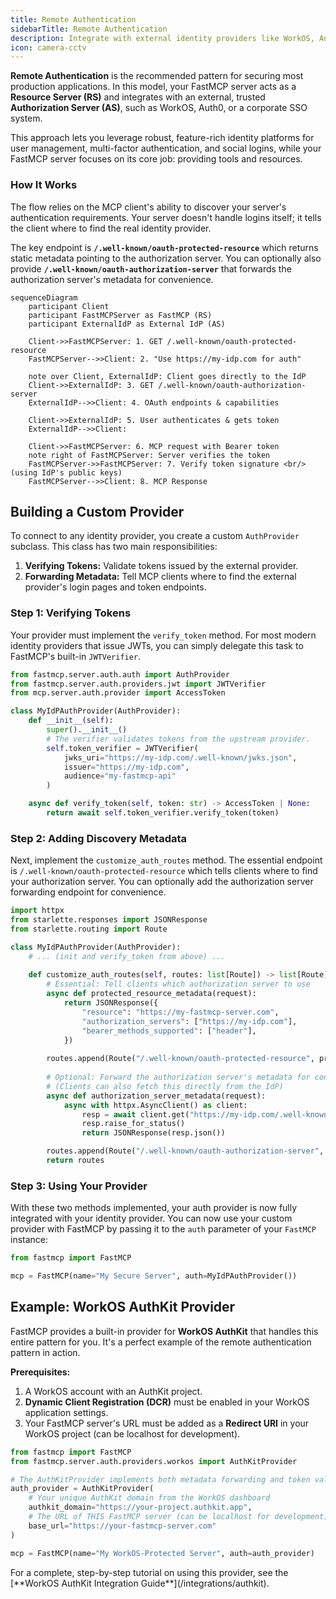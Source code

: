 ```yaml
---
title: Remote Authentication
sidebarTitle: Remote Authentication
description: Integrate with external identity providers like WorkOS, Auth0, or Okta by trusting them to handle user authentication.
icon: camera-cctv
---
```



<VersionBadge version="2.11.0" />

**Remote Authentication** is the recommended pattern for securing most production applications. In this model, your FastMCP server acts as a **Resource Server (RS)** and integrates with an external, trusted **Authorization Server (AS)**, such as WorkOS, Auth0, or a corporate SSO system.

This approach lets you leverage robust, feature-rich identity platforms for user management, multi-factor authentication, and social logins, while your FastMCP server focuses on its core job: providing tools and resources.

### How It Works

The flow relies on the MCP client's ability to discover your server's authentication requirements. Your server doesn't handle logins itself; it tells the client where to find the real identity provider.

The key endpoint is **`/.well-known/oauth-protected-resource`** which returns static metadata pointing to the authorization server. You can optionally also provide **`/.well-known/oauth-authorization-server`** that forwards the authorization server's metadata for convenience.

```mermaid
sequenceDiagram
    participant Client
    participant FastMCPServer as FastMCP (RS)
    participant ExternalIdP as External IdP (AS)

    Client->>FastMCPServer: 1. GET /.well-known/oauth-protected-resource
    FastMCPServer-->>Client: 2. "Use https://my-idp.com for auth"
    
    note over Client, ExternalIdP: Client goes directly to the IdP
    Client->>ExternalIdP: 3. GET /.well-known/oauth-authorization-server
    ExternalIdP-->>Client: 4. OAuth endpoints & capabilities
    
    Client->>ExternalIdP: 5. User authenticates & gets token
    ExternalIdP-->>Client: 
    
    Client->>FastMCPServer: 6. MCP request with Bearer token
    note right of FastMCPServer: Server verifies the token
    FastMCPServer->>FastMCPServer: 7. Verify token signature <br/> (using IdP's public keys)
    FastMCPServer-->>Client: 8. MCP Response
```

## Building a Custom Provider

To connect to any identity provider, you create a custom `AuthProvider` subclass. This class has two main responsibilities:

1.  **Verifying Tokens:** Validate tokens issued by the external provider.
2.  **Forwarding Metadata:** Tell MCP clients where to find the external provider's login pages and token endpoints.

### Step 1: Verifying Tokens

Your provider must implement the `verify_token` method. For most modern identity providers that issue JWTs, you can simply delegate this task to FastMCP's built-in `JWTVerifier`.

```python
from fastmcp.server.auth.auth import AuthProvider
from fastmcp.server.auth.providers.jwt import JWTVerifier
from mcp.server.auth.provider import AccessToken

class MyIdPAuthProvider(AuthProvider):
    def __init__(self):
        super().__init__()
        # The verifier validates tokens from the upstream provider.
        self.token_verifier = JWTVerifier(
            jwks_uri="https://my-idp.com/.well-known/jwks.json",
            issuer="https://my-idp.com",
            audience="my-fastmcp-api"
        )

    async def verify_token(self, token: str) -> AccessToken | None:
        return await self.token_verifier.verify_token(token)
```

### Step 2: Adding Discovery Metadata

Next, implement the `customize_auth_routes` method. The essential endpoint is `/.well-known/oauth-protected-resource` which tells clients where to find your authorization server. You can optionally add the authorization server forwarding endpoint for convenience.

```python
import httpx
from starlette.responses import JSONResponse
from starlette.routing import Route

class MyIdPAuthProvider(AuthProvider):
    # ... (init and verify_token from above) ...
    
    def customize_auth_routes(self, routes: list[Route]) -> list[Route]:
        # Essential: Tell clients which authorization server to use
        async def protected_resource_metadata(request):
            return JSONResponse({
                "resource": "https://my-fastmcp-server.com",
                "authorization_servers": ["https://my-idp.com"],
                "bearer_methods_supported": ["header"],
            })
        
        routes.append(Route("/.well-known/oauth-protected-resource", protected_resource_metadata))
        
        # Optional: Forward the authorization server's metadata for convenience
        # (Clients can also fetch this directly from the IdP)
        async def authorization_server_metadata(request):
            async with httpx.AsyncClient() as client:
                resp = await client.get("https://my-idp.com/.well-known/oauth-authorization-server")
                resp.raise_for_status()
                return JSONResponse(resp.json())

        routes.append(Route("/.well-known/oauth-authorization-server", authorization_server_metadata))
        return routes
```

### Step 3: Using Your Provider

With these two methods implemented, your auth provider is now fully integrated with your identity provider. You can now use your custom provider with FastMCP by passing it to the `auth` parameter of your `FastMCP` instance:

```python
from fastmcp import FastMCP

mcp = FastMCP(name="My Secure Server", auth=MyIdPAuthProvider())
```


## Example: WorkOS AuthKit Provider

FastMCP provides a built-in provider for **WorkOS AuthKit** that handles this entire pattern for you. It's a perfect example of the remote authentication pattern in action.

**Prerequisites:**
1. A WorkOS account with an AuthKit project.
2. **Dynamic Client Registration (DCR)** must be enabled in your WorkOS application settings.
3. Your FastMCP server's URL must be added as a **Redirect URI** in your WorkOS project (can be localhost for development).

```python
from fastmcp import FastMCP
from fastmcp.server.auth.providers.workos import AuthKitProvider

# The AuthKitProvider implements both metadata forwarding and token validation.
auth_provider = AuthKitProvider(
    # Your unique AuthKit domain from the WorkOS dashboard
    authkit_domain="https://your-project.authkit.app",
    # The URL of THIS FastMCP server (can be localhost for development)
    base_url="https://your-fastmcp-server.com"
)

mcp = FastMCP(name="My WorkOS-Protected Server", auth=auth_provider)
```

<Tip>
For a complete, step-by-step tutorial on using this provider, see the [**WorkOS AuthKit Integration Guide**](/integrations/authkit).
</Tip>